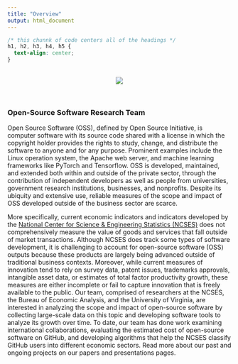 ```yaml
---
title: "Overview"
output: html_document
---
```


```css
/* this chunnk of code centers all of the headings */
h1, h2, h3, h4, h5 {
  text-align: center;
}
```

<br>
<center>
![](/./overview_files/oss_homepage.png)
</center>
<br>

### Open-Source Software Research Team

Open Source Software (OSS), defined by Open Source Initiative, is computer software with its source code shared with a license in which the copyright holder provides the rights to study, change, and distribute the software to anyone and for any purpose. Prominent examples include the Linux operation system, the Apache web server, and machine learning frameworks like PyTorch and Tensorflow. OSS is developed, maintained, and extended both within and outside of the private sector, through the contribution of independent developers as well as people from universities, government research institutions, businesses, and nonprofits. Despite its ubiquity and extensive use, reliable measures of the scope and impact of OSS developed outside of the business sector are scarce. 

More specifically, current economic indicators and indicators developed by the [National Center for Science & Engineering Statistics (NCSES)](https://www.nsf.gov/statistics/) does not comprehensively measure the value of goods and services that fall outside of market transactions. Although NCSES does track some types of software development, it is challenging to account for open-source software (OSS) outputs because these products are largely being advanced outside of traditional business contexts. Moreover, while current measures of innovation tend to rely on survey data, patent issues, trademarks approvals, intangible asset data, or estimates of total factor productivity growth, these measures are either incomplete or fail to capture innovation that is freely available to the public. Our team, comprised of researchers at the NCSES, the Bureau of Economic Analysis, and the University of Virginia, are interested in analyzing the scope and impact of open-source software by collecting large-scale data on this topic and developing software tools to analyze its growth over time. To date, our team has done work examining international collaborations, evaluating the estimated cost of open-source software on GitHub, and developing algorithms that help the NCSES classify GitHub users into different economic sectors. Read more about our past and ongoing projects on our papers and presentations pages.

<br>


